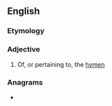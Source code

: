 {{also|hymeneal|hymenial}}
==English==

===Etymology===
{{suffix|en|hymen|al}}

===Adjective===
{{en-adj|-}}

# Of, or pertaining to, the [[hymen]]

===Anagrams===
* {{anagrams|en|a=aehlmny|Lyneham}}